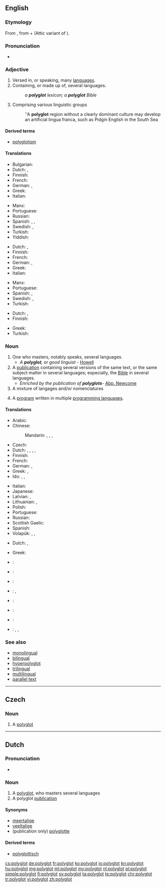 ==English==

===Etymology===
From {{etyl|grc|en}} {{term|πολύγλωττος||lang=grc|tr=poluglōttos|many-tongued, polyglot|sc=polytonic}}, from {{term|πολύς||tr=polus|lang=grc|many|sc=polytonic}} + {{term|γλῶττα||lang=grc|tr=glōtta|tongue, language|sc=polytonic}} (Attic variant of {{l|grc|γλῶσσα|tr=glōssa|sc=polytonic}}).

===Pronunciation===
* {{IPA|/pɒliːɡlɒt/}}

===Adjective===
{{en-adj|?}}

# Versed in, or speaking, many [[language]]s.
# Containing, or made up of, several languages.
#: ''a '''polyglot''' lexicon; a '''polyglot''' Bible''
# Comprising various linguistic groups
#: ''A '''polyglot''' region without a clearly dominant culture may develop an artificial lingua franca, such as Pidgin English in the South Sea

====Derived terms====
* [[polyglotism]]

====Translations====
{{trans-top|Versed in, or speaking, many languages}}
* Bulgarian: {{t|bg|полиглот|m|tr=poliglot|sc=Cyrl}}
* Dutch: {{t+|nl|meertalig}}, {{t+|nl|polyglot}}
* Finnish: {{t+|fi|monikielinen}}
* French: {{t+|fr|polyglotte}}
* German: {{t+|de|mehrsprachig}}, {{t+|de|polyglott|alt=polyglott}}
* Greek: {{t+|el|πολύγλωσσος|m|tr=polýglossos}}
* Italian: {{t+|it|poliglotta|m|f}}
{{trans-mid}}
* Manx: {{t|gv|yl-çhengagh}}
* Portuguese: {{t+|pt|poliglota}}
* Russian: {{t+|ru|многоязычный|tr=mnogojazýčnyj}}
* Spanish: {{t+|es|poligloto}}, {{t+|es|polígloto}}, {{t+|es|polígloto|m}}
* Swedish: {{t+|sv|flerspråkig}}, {{t+|sv|polyglott}}
* Turkish: {{t+|tr|çokdilli}}
* Yiddish: {{t|yi|בעל-לשון|tr=bal-lo'shn|sc=Hebr}}
{{trans-bottom}}

{{trans-top|Containing, or made up of, several languages}}
* Dutch: {{t+|nl|meertalig}}, {{t+|nl|polyglot}}
* Finnish: {{t+|fi|monikielinen}}
* French: {{t+|fr|polyglotte}}
* German: {{t+|de|mehrsprachig|alt=mehrsprachig}}, {{t+|de|polyglott|alt=polyglott}}
* Greek: {{t+|el|πολύγλωσσος|m|tr=polýglossos}}
* Italian: {{t+|it|poliglotta|m|f}}
{{trans-mid}}
* Manx: {{t|gv|yl-çhengagh}}
* Portuguese: {{t+|pt|multilíngue}}
* Spanish: {{t+|es|poligloto}}, {{t+|es|polígloto|m}}
* Swedish: {{t+|sv|flerspråkig}}, {{t+|sv|polyglott}}
* Turkish: {{t+|tr|çokdilli}}
{{trans-bottom}}

{{trans-top|Comprising various linguistic groups}}
* Dutch: {{t|nl|veeltalig}}, {{t+|nl|polyglot}}
* Finnish: {{t+|fi|monikielinen}}
{{trans-mid}}
* Greek: {{t+|el|πολύγλωσσος|m|tr=polýglossos}}
* Turkish: {{t|tr|çokdil}}
{{trans-bottom}}

===Noun===
{{en-noun}}

# One who masters, notably speaks, several languages.
#* ''A '''polyglot''', or good linguist'' - [[Howell]]
# A [[publication]] containing several versions of the same text, or the same subject matter in several languages; especially, the [[Bible]] in several languages.
#* ''Enriched by the publication of '''polyglots''' ''- [[Abp. Newcome]]
# A mixture of langages and/or nomenclatures
# {{context|programming|lang=en}} A [[program]] written in multiple [[programming language]]s.

====Translations====
{{trans-top|one who masters, notably speaks, several languages}}
* Arabic: {{t|ar|مزيج من اللغات|m|tr=maziij min al-lughaat}}
* Chinese:
*: Mandarin: {{t|cmn|通曉數種語言的人|sc=Hani}}, {{t|cmn|通晓数种语言的人|tr=tōngxiǎo-shùzhǒng-yǔyán-de-rén|sc=Hani}}, {{t|cmn|通數國語文的人|sc=Hani}}, {{t|cmn|通数国语文的人|tr=tōng-shùguó-yǔwén-de-rén|sc=Hani}}
* Czech: {{t+|cs|polyglot|m}}
* Dutch: {{t+|nl|meertalige|m}}, {{t+|nl|polyglot|m}}, {{t|nl|veeltalige|m}}, {{t|nl|talenkenner|m}}, {{t+|nl|polyglot}}
* Finnish: {{t|fi|kielitaituri}}
* French: {{t+|fr|polyglotte|m|f}}
* German: {{t|de|Polyglotter|m}}, {{t|de|Polyglotte|f}}
* Greek: {{t+|el|γλωσσομαθής}}, {{t+|el|πολύγλωσσος|m|tr=polýglossos}}
* Ido: {{qualifier|♂♀}} {{t+|io|poligloto}}, {{qualifier|♂}} {{t|io|poliglotulo}}, {{qualifier|♀}} {{t|io|poliglotino}}
{{trans-mid}}
* Italian: {{t+|it|poliglotta|m|f}}
* Japanese: {{t|ja|多言語話者|tr=たげんごわしゃ, tagengo-washa}}
* Latvian: {{t|lv|poliglots|m}}, {{t|lv|poliglote|f}}
* Lithuanian: {{t|lt|poliglotas|m}}, {{t|lt|poliglotė|f}}
* Polish: {{t+|pl|poliglota|m}}
* Portuguese: {{t+|pt|poliglota|m|f}}
* Russian: {{t+|ru|полиглот|m|tr=poliglót}}
* Scottish Gaelic: {{t|gd|ioma-chànanach|m}}
* Spanish: {{t+|es|políglota|m|f}}
* Volapük: {{qualifier|♂♀}} {{t+|vo|polüglot}}, {{qualifier|♂}} {{t|vo|hipolüglot}}, {{qualifier|♀}} {{t|vo|jipolüglot}}
{{trans-bottom}}

{{trans-top|publication containing several versions of the same}}
* Dutch: {{t|nl|polyglotte|m|f}}, {{t+|nl|polyglot|m}}
{{trans-mid}}
* Greek: {{t+|el|πολύγλωσσος|m|tr=polýglossos}}
{{trans-bottom}}

{{checktrans-top}}
* {{ttbc|eu}}: {{t|eu|eleaskodun}}
* {{ttbc|eo}}: {{t|eo|poligloto}}
* {{ttbc|fr}}: {{t+|fr|polyglotte|m|f}}
* {{ttbc|de}}: {{t|de|Sprachenkundiger|m}}, {{t|de|Sprachenkundige|f}}
{{trans-mid}}
* {{ttbc|he}}: {{t|he|רב־לשוני|sc=Hebr}}
* {{ttbc|pt}}: {{t+|pt|poliglota|m|f}}
* {{ttbc|es}}: {{t+|es|políglota|m}}
* {{ttbc|sv}}: {{qualifier|1}} {{t|sv|[[flerspråkig]] [[person]]|c}} <!-- was "[[flerspråkig]] [[person]]" -->, {{qualifier|2}} {{t|sv|[[flerspråkig]] [[bok]]|c}} <!-- was "[[flerspråkig]] [[bok]]" - assumed sum-of-parts; if an idiom, remove the embedded wikilinks to the individual words. see [[User:Kephir/gadgets/xte#Translation_fixing]] -->, {{qualifier|1, 2}} {{t+|sv|polyglott|c}}
{{trans-bottom}}

===See also===
* [[monolingual]]
* [[bilingual]]
* [[hyperpolyglot]]
* [[trilingual]]
* [[multilingual]]
* [[parallel text]]

----

==Czech==

===Noun===
{{cs-noun|g=m}}

# {{sense|person}} A [[#English|polyglot]]

----

==Dutch==

===Pronunciation===
* {{audio|Nl-polyglot.ogg|Audio}}

===Noun===
{{nl-noun|m|-en|polyglotje}}

# A [[#English|polyglot]], who masters several languages
# A polyglot [[publication]]

====Synonyms====
* [[meertalige]] {{g|m}}
* [[veeltalige]] {{g|m}}
* (publication only) [[polyglotte]] {{g|m|f}}

====Derived terms====
* [[polyglottisch]]

[[cs:polyglot]]
[[de:polyglot]]
[[fr:polyglot]]
[[ko:polyglot]]
[[io:polyglot]]
[[kn:polyglot]]
[[hu:polyglot]]
[[mg:polyglot]]
[[ml:polyglot]]
[[my:polyglot]]
[[nl:polyglot]]
[[pl:polyglot]]
[[simple:polyglot]]
[[fi:polyglot]]
[[sv:polyglot]]
[[ta:polyglot]]
[[te:polyglot]]
[[chr:polyglot]]
[[tr:polyglot]]
[[vi:polyglot]]
[[zh:polyglot]]